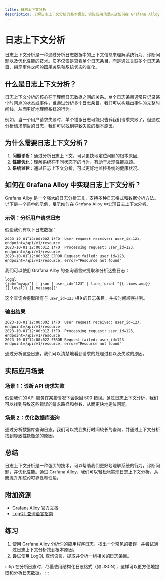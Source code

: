 ```yaml
---
title: 日志上下文分析
description: 了解日志上下文分析的基本概念、实际应用场景以及如何在 Grafana Alloy 中实现日志上下文分析。
---
```


# 日志上下文分析

日志上下文分析是一种通过分析日志数据中的上下文信息来理解系统行为、诊断问题以及优化性能的技术。它不仅仅是查看单个日志条目，而是通过关联多个日志条目，揭示事件之间的因果关系和系统状态的变化。

## 什么是日志上下文分析？

日志上下文分析的核心在于理解日志数据之间的关系。单个日志条目通常只记录某个时间点的状态或事件，但通过分析多个日志条目，我们可以构建出事件的完整时间线，从而更好地理解系统的行为。

例如，当一个用户请求失败时，单个错误日志可能只告诉我们请求失败了，但通过分析请求前后的日志，我们可以找到导致失败的根本原因。

## 为什么需要日志上下文分析？

1. **问题诊断**：通过分析日志上下文，可以更快地定位问题的根本原因。
2. **性能优化**：理解系统在不同状态下的行为，有助于发现性能瓶颈。
3. **系统监控**：通过日志上下文分析，可以更好地监控系统的健康状况。

## 如何在 Grafana Alloy 中实现日志上下文分析？

Grafana Alloy 是一个强大的日志分析工具，支持多种日志格式和数据分析方法。以下是一个简单的示例，展示如何在 Grafana Alloy 中实现日志上下文分析。

### 示例：分析用户请求日志

假设我们有以下日志数据：

```plaintext
2023-10-01T12:00:00Z INFO  User request received: user_id=123, endpoint=/api/v1/resource
2023-10-01T12:00:01Z INFO  Processing request: user_id=123, endpoint=/api/v1/resource
2023-10-01T12:00:02Z ERROR Request failed: user_id=123, endpoint=/api/v1/resource, error="Resource not found"
```

我们可以使用 Grafana Alloy 的查询语言来提取和分析这些日志：

```plaintext
logql
{job="myapp"} | json | user_id="123" | line_format "{{.timestamp}} {{.level}} {{.message}}"
```

这个查询会提取所有与 `user_id=123` 相关的日志条目，并按时间顺序排列。

### 输出结果

```plaintext
2023-10-01T12:00:00Z INFO  User request received: user_id=123, endpoint=/api/v1/resource
2023-10-01T12:00:01Z INFO  Processing request: user_id=123, endpoint=/api/v1/resource
2023-10-01T12:00:02Z ERROR Request failed: user_id=123, endpoint=/api/v1/resource, error="Resource not found"
```

通过分析这些日志，我们可以清楚地看到请求的处理过程以及失败的原因。

## 实际应用场景

### 场景 1：诊断 API 请求失败

假设我们的 API 服务在某些情况下会返回 500 错误。通过日志上下文分析，我们可以找到导致这些错误的请求路径和参数，从而更快地定位问题。

### 场景 2：优化数据库查询

通过分析数据库查询日志，我们可以找到执行时间较长的查询，并通过上下文分析找到导致性能瓶颈的原因。

## 总结

日志上下文分析是一种强大的技术，可以帮助我们更好地理解系统的行为，诊断问题，并优化性能。通过 Grafana Alloy，我们可以轻松地实现日志上下文分析，从而提升系统的可靠性和性能。

## 附加资源

- [Grafana Alloy 官方文档](https://grafana.com/docs/alloy/latest/)
- [LogQL 查询语言指南](https://grafana.com/docs/loki/latest/logql/)

## 练习

1. 使用 Grafana Alloy 分析你的应用程序日志，找出一个常见的错误，并尝试通过日志上下文分析找到根本原因。
2. 尝试使用 LogQL 查询语言，提取并分析一组相关的日志条目。

:::tip
在分析日志时，尽量使用结构化日志格式（如 JSON），这样可以更方便地提取和分析日志数据。
:::